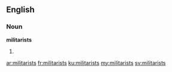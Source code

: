 ==English==
===Noun===
'''militarists'''

#{{plural of|militarist}}

[[ar:militarists]]
[[fr:militarists]]
[[ku:militarists]]
[[my:militarists]]
[[sv:militarists]]